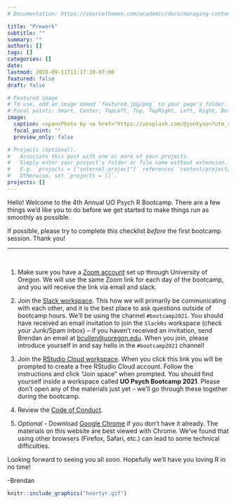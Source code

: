 ```yaml
---
# Documentation: https://sourcethemes.com/academic/docs/managing-content/

title: "Prework"
subtitle: ""
summary: ""
authors: []
tags: []
categories: []
date: 
lastmod: 2020-09-11T11:17:19-07:00
featured: false
draft: false

# Featured image
# To use, add an image named `featured.jpg/png` to your page's folder.
# Focal points: Smart, Center, TopLeft, Top, TopRight, Left, Right, BottomLeft, Bottom, BottomRight.
image:
  caption: <span>Photo by <a href="https://unsplash.com/@jontyson?utm_source=unsplash&amp;utm_medium=referral&amp;utm_content=creditCopyText">Jon Tyson</a> on <a href="https://unsplash.com/s/photos/welcome?utm_source=unsplash&amp;utm_medium=referral&amp;utm_content=creditCopyText">Unsplash</a></span>
  focal_point: ""
  preview_only: false

# Projects (optional).
#   Associate this post with one or more of your projects.
#   Simply enter your project's folder or file name without extension.
#   E.g. `projects = ["internal-project"]` references `content/project/deep-learning/index.md`.
#   Otherwise, set `projects = []`.
projects: []
---
```


Hello! Welcome to the 4th Annual UO Psych R Bootcamp. There are a few things we'd like you to do before we get started to make things run as smoothly as possible. 

:::clock
If possible, please try to complete this checklist *before* the first bootcamp session. Thank you!
:::


***

<br> 

1) Make sure you have a [Zoom account](https://service.uoregon.edu/TDClient/2030/Portal/KB/ArticleDet?ID=101392) set up through University of Oregon. We will use the same Zoom link for each day of the bootcamp, and you will receive the link via email and slack.

2) Join the [Slack workspace](https://uodatascience.slack.com/). This how we will primarily be communicating with each other, and it is the best place to ask questions outside of bootcamp hours. We'll be using the channel `#bootcamp2021`. You should have received an email invitation to join the `SlackRs` workspace (check your Junk/Spam inbox) -- if you haven't received an invitation, send Brendan an email at [bcullen@uoregon.edu](mailto:bcullen@uoregon.edu). When you join, please introduce yourself in and say hello in the `#bootcamp2021` channel!

3) Join the [RStudio Cloud workspace](https://rstudio.cloud/spaces/169455/join?access_code=yWOd%2Fuf8lAnvG%2Bz1KkK38lol4iUfCMrw60kxkTq2). When you click this link you will be prompted to create a free RStudio Cloud account. Follow the instructions and click "Join space" when prompted. You should find yourself inside a workspace called **UO Psych Bootcamp 2021**. Please don't open any of the materials just yet -- we'll go through these together during the bootcamp. 

4) Review the [Code of Conduct](/#code_of_conduct).

5) *Optional* - Download [Google Chrome](https://www.google.com/chrome/) if you don't have it already. The materials on this website are best viewed with Chrome. We've found that using other browsers (Firefox, Safari, etc.) can lead to some technical difficulties.

Looking forward to seeing you all soon. Hopefully we'll have you loving R in no time!

-Brendan

```r
knitr::include_graphics("heartyr.gif")
```

